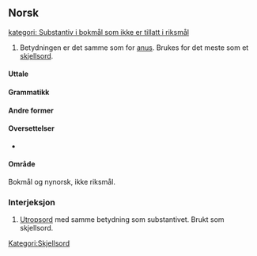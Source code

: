 ==Norsk==
{{no-sub|nb=n|nn=n}}
[[kategori: Substantiv i bokmål som ikke er tillatt i riksmål]]

#Betydningen er det samme som for [[anus]]. Brukes for det meste som et [[skjellsord]]. 

====Uttale====
{{uttale mangler|språk=no}}
{{lydfil mangler|språk=no}}

====Grammatikk====
{{no-sub-n1|nrm=nei}}

====Andre former====
{{andre former|rasshøl|nb=ja|nrm=nei}}

====Oversettelser====
{{overs-topp}}
* {{overs|en|asshole}}
{{overs-bunn}}

====Område====
Bokmål og nynorsk, ikke riksmål.

===Interjeksjon===
{{infl|no|inter}}
# [[utropsord|Utropsord]] med samme betydning som substantivet. Brukt som skjellsord.

[[Kategori:Skjellsord]]

